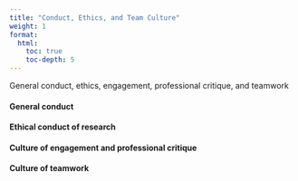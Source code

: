 ```yaml
---
title: "Conduct, Ethics, and Team Culture"
weight: 1
format: 
  html: 
    toc: true
    toc-depth: 5
---
```


General conduct, ethics, engagement, professional critique, and teamwork

#### General conduct

#### Ethical conduct of research

#### Culture of engagement and professional critique

#### Culture of teamwork